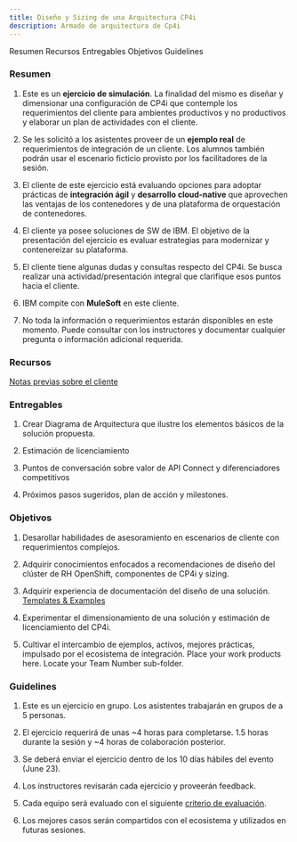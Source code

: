 ```yaml
---
title: Diseño y Sizing de una Arquitectura CP4i 
description: Armado de arquitectura de Cp4i
---
```


<PageDescription>
</PageDescription>


<AnchorLinks>
  <AnchorLink>Resumen</AnchorLink>
  <AnchorLink>Recursos</AnchorLink>
  <AnchorLink>Entregables</AnchorLink>
  <AnchorLink>Objetivos</AnchorLink>
  <AnchorLink>Guidelines</AnchorLink>
</AnchorLinks>


### Resumen

1. Este es un **ejercicio de simulación**. La finalidad del mismo es diseñar y dimensionar una configuración de CP4i que contemple los requerimientos del cliente para ambientes productivos y no productivos y elaborar un plan de actividades con el cliente.


2. Se les solicitó a los asistentes proveer de un **ejemplo real** de requerimientos de integración de un cliente. Los alumnos también podrán usar el escenario ficticio provisto por los facilitadores de la sesión.


3. El cliente de este ejercicio está evaluando opciones para adoptar prácticas de **integración ágil** y **desarrollo cloud-native** que aprovechen las ventajas de los contenedores y de una plataforma de orquestación de contenedores.


4. El cliente ya posee soluciones de SW de IBM. El objetivo de la presentación del ejercicio es evaluar estrategias para modernizar y contenereizar su plataforma.


5. El cliente tiene algunas dudas y consultas respecto del CP4i. Se busca realizar una actividad/presentación integral que clarifique esos puntos hacia el cliente.


6. IBM compite con **MuleSoft** en este cliente.


7. No toda la información o requerimientos estarán disponibles en este momento. Puede consultar con los instructores y documentar cualquier pregunta o información adicional requerida.


### Recursos

[Notas previas sobre el cliente](https://ibm.box.com/s/x2f3jys7uuwfj1n3hjoj8po3dstm3jbp)


### Entregables

1. Crear Diagrama de Arquitectura que ilustre los elementos básicos de la solución propuesta. 


2. Estimación de licenciamiento


3. Puntos de conversación sobre valor de API Connect y diferenciadores competitivos


4. Próximos pasos sugeridos, plan de acción y milestones.


### Objetivos

1. Desarollar habilidades de asesoramiento en escenarios de cliente con requerimientos complejos.


2. Adquirir conocimientos enfocados a recomendaciones de diseño del clúster de RH OpenShift, componentes de CP4i y sizing.


3. Adquirir experiencia de documentación del diseño de una solución. [Templates & Examples](https://ibm.box.com/s/z1b7rqwiix5lqje6wkbo8telhjwq1adw)


4. Experimentar el dimensionamiento de una solución y estimación de licenciamiento del CP4i.


5. Cultivar el intercambio de ejemplos, activos, mejores prácticas, impulsado por el ecosistema de integración. Place your work products here. Locate your Team Number sub-folder.


### Guidelines

1. Este es un ejercicio en grupo. Los asistentes trabajarán en grupos de a 5 personas.

2. El ejercicio requerirá de unas ~4 horas para completarse. 1.5 horas durante la sesión y ~4 horas de colaboración posterior.

3. Se deberá enviar el ejercicio dentro de los 10 días hábiles del evento (June 23).

4. Los instructores revisarán cada ejercicio y proveerán feedback.

5. Cada equipo será evaluado con el siguiente [criterio de evaluación](https://ibm.box.com/).

6. Los mejores casos serán compartidos con el ecosistema y utilizados en futuras sesiones.